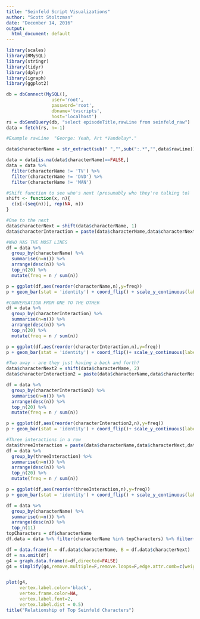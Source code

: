 ```yaml
---
title: "Seinfeld Script Visualizations"
author: "Scott Stoltzman"
date: "December 14, 2016"
output:
  html_document: default
---
```


```r
library(scales)
library(RMySQL)
library(stringr)
library(tidyr)
library(dplyr)
library(igraph)
library(ggplot2)
```

```r
db = dbConnect(MySQL(), 
                 user='root', 
                 password='root', 
                 dbname='tvscripts', 
                 host='localhost')
rs = dbSendQuery(db, "select episodeTitle,rawLine from seinfeld_raw")
data = fetch(rs, n=-1)

#Example rawLine  "George: Yeah, Art *Vandelay*."  
```


```r
data$characterName = str_extract(sub(" ","",sub(":.*","",data$rawLine)),"[A-Z][A-Z]+")

data = data[is.na(data$characterName)==FALSE,]
data = data %>% 
  filter(characterName != 'TV') %>% 
  filter(characterName != 'DVD') %>%
  filter(characterName != 'MAN')
```

```r
#Shift function to see who's next (presumably who they're talking to)
shift <- function(x, n){
  c(x[-(seq(n))], rep(NA, n))
}

#One to the next
data$characterNext = shift(data$characterName, 1)
data$characterInteraction = paste(data$characterName,data$characterNext,sep="-->")

```

```r
#WHO HAS THE MOST LINES
df = data %>%
  group_by(characterName) %>%
  summarise(n=n()) %>%
  arrange(desc(n)) %>%
  top_n(20) %>%
  mutate(freq = n / sum(n))

p = ggplot(df,aes(reorder(characterName,n),y=freq))
p + geom_bar(stat = 'identity') + coord_flip() + scale_y_continuous(labels=percent_format()) + geom_text(aes(label=paste(round(100*freq,0),"%",sep=''),hjust=0)) + labs(x='',y='Volume') + ggtitle('Total Lines')

```

```r
#CONVERSATION FROM ONE TO THE OTHER
df = data %>%
  group_by(characterInteraction) %>%
  summarise(n=n()) %>%
  arrange(desc(n)) %>%
  top_n(20) %>%
  mutate(freq = n / sum(n))

p = ggplot(df,aes(reorder(characterInteraction,n),y=freq))
p + geom_bar(stat = 'identity') + coord_flip()+ scale_y_continuous(labels=percent_format()) + geom_text(aes(label=paste(round(100*freq,0),"%",sep=''),hjust=0)) + labs(x='',y='Volume') + ggtitle('Lines Between Two Characters (Directional)')

```

```r
#Two away - are they just having a back and forth?
data$characterNext2 = shift(data$characterName, 2)
data$characterInteraction2 = paste(data$characterName,data$characterNext2,sep="-->")

df = data %>%
  group_by(characterInteraction2) %>%
  summarise(n=n()) %>%
  arrange(desc(n)) %>%
  top_n(20) %>%
  mutate(freq = n / sum(n))

p = ggplot(df,aes(reorder(characterInteraction2,n),y=freq))
p + geom_bar(stat = 'identity') + coord_flip()+ scale_y_continuous(labels=percent_format()) + geom_text(aes(label=paste(round(100*freq,0),"%",sep=''),hjust=0)) + labs(x='',y='Volume') + ggtitle('Lines Skipping One Character')
```


```r
#Three interactions in a row
data$threeInteraction = paste(data$characterName,data$characterNext,data$characterNext2,sep="-->")
df = data %>%
  group_by(threeInteraction) %>%
  summarise(n=n()) %>%
  arrange(desc(n)) %>%
  top_n(20) %>%
  mutate(freq = n / sum(n))

p = ggplot(df,aes(reorder(threeInteraction,n),y=freq))
p + geom_bar(stat = 'identity') + coord_flip() + scale_y_continuous(labels=percent_format()) + geom_text(aes(label=paste(round(100*freq,0),"%",sep=''),hjust=0)) + labs(x='',y='Volume') + ggtitle('Lines Between 3 Chars (Directional)')
```


```r
df = data %>%
  group_by(characterName) %>%
  summarise(n=n()) %>%
  arrange(desc(n)) %>%
  top_n(11)
topCharacters = df$characterName
df.data = data %>% filter(characterName %in% topCharacters) %>% filter(characterNext %in% topCharacters)

df = data.frame(A = df.data$characterName, B = df.data$characterNext)
df = na.omit(df)
g4 = graph.data.frame(d=df,directed=FALSE)
g4 = simplify(g4,remove.multiple=F,remove.loops=F,edge.attr.comb=c(weight='sum',type='ignore'))


plot(g4,     
     vertex.label.color='black',
     vertex.frame.color=NA,
     vertex.label.font=2,
     vertex.label.dist = 0.5)
title("Relationship of Top Seinfeld Characters")
```




